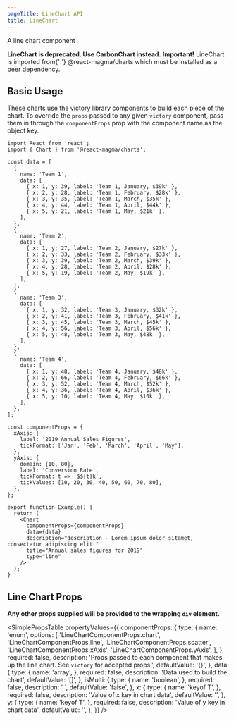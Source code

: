 ```yaml
---
pageTitle: LineChart API
title: LineChart
---
```



<PageContent componentName="linechart" type="api">

<LeadParagraph>A line chart component</LeadParagraph>

<Alert variant="danger">
  <strong>LineChart is deprecated. Use CarbonChart instead.</strong>
</Alert>

<Alert variant="warning">
  <strong>Important!</strong> LineChart is imported from{' '}
  <inlineCode>@react-magma/charts</inlineCode> which must be installed as a peer
  dependency.
</Alert>

## Basic Usage

These charts use the [victory](https://formidable.com/open-source/victory/docs/victory-chart/) library components to build each piece of the chart. To override the `props` passed to any given `victory` component, pass them in through the `componentProps` prop with the component name as the object key.

```tsx
import React from 'react';
import { Chart } from '@react-magma/charts';

const data = [
  {
    name: 'Team 1',
    data: [
      { x: 1, y: 39, label: 'Team 1, January, $39k' },
      { x: 2, y: 28, label: 'Team 1, February, $28k' },
      { x: 3, y: 35, label: 'Team 1, March, $35k' },
      { x: 4, y: 44, label: 'Team 1, April, $44k' },
      { x: 5, y: 21, label: 'Team 1, May, $21k' },
    ],
  },
  {
    name: 'Team 2',
    data: [
      { x: 1, y: 27, label: 'Team 2, January, $27k' },
      { x: 2, y: 33, label: 'Team 2, February, $33k' },
      { x: 3, y: 39, label: 'Team 2, March, $39k' },
      { x: 4, y: 28, label: 'Team 2, April, $28k' },
      { x: 5, y: 19, label: 'Team 2, May, $19k' },
    ],
  },
  {
    name: 'Team 3',
    data: [
      { x: 1, y: 32, label: 'Team 3, January, $32k' },
      { x: 2, y: 41, label: 'Team 3, February, $41k' },
      { x: 3, y: 45, label: 'Team 3, March, $45k' },
      { x: 4, y: 56, label: 'Team 3, April, $56k' },
      { x: 5, y: 48, label: 'Team 3, May, $48k' },
    ],
  },
  {
    name: 'Team 4',
    data: [
      { x: 1, y: 48, label: 'Team 4, January, $48k' },
      { x: 2, y: 66, label: 'Team 4, February, $66k' },
      { x: 3, y: 52, label: 'Team 4, March, $52k' },
      { x: 4, y: 36, label: 'Team 4, April, $36k' },
      { x: 5, y: 10, label: 'Team 4, May, $10k' },
    ],
  },
];

const componentProps = {
  xAxis: {
    label: '2019 Annual Sales Figures',
    tickFormat: ['Jan', 'Feb', 'March', 'April', 'May'],
  },
  yAxis: {
    domain: [10, 80],
    label: 'Conversion Rate',
    tickFormat: t => `$${t}k`,
    tickValues: [10, 20, 30, 40, 50, 60, 70, 80],
  },
};

export function Example() {
  return (
    <Chart
      componentProps={componentProps}
      data={data}
      description="description - Lorem ipsum dolor sitamet, consectetur adipiscing elit."
      title="Annual sales figures for 2019"
      type="line"
    />
  );
}
```

## Line Chart Props

**Any other props supplied will be provided to the wrapping `div` element.**

<SimplePropsTable
  propertyValues={{
    componentProps: {
      type: {
        name: 'enum',
        options: [
          'LineChartComponentProps.chart',
          'LineChartComponentProps.line',
          'LineChartComponentProps.scatter',
          'LineChartComponentProps.xAxis',
          'LineChartComponentProps.yAxis',
        ],
      },
      required: false,
      description:
        'Props passed to each component that makes up the line chart. See `victory` for accepted props.',
      defaultValue: '{}',
    },
    data: {
      type: {
        name: 'array',
      },
      required: false,
      description: 'Data used to build the chart',
      defaultValue: '[]',
    },
    isMulti: {
      type: {
        name: 'boolean',
      },
      required: false,
      description: ' ',
      defaultValue: 'false',
    },
    x: {
      type: {
        name: 'keyof T',
      },
      required: false,
      description: 'Value of x key in chart data',
      defaultValue: '',
    },
    y: {
      type: {
        name: 'keyof T',
      },
      required: false,
      description: 'Value of y key in chart data',
      defaultValue: '',
    },
  }}
/>

</PageContent>
